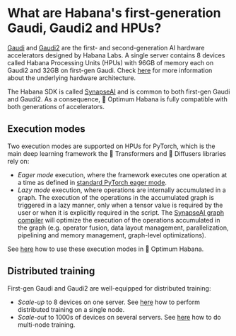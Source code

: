 # What are Habana's first-generation Gaudi, Gaudi2 and HPUs?

[Gaudi](https://habana.ai/training/gaudi/) and [Gaudi2](https://habana.ai/training/gaudi2/) are the first- and second-generation AI hardware accelerators designed by Habana Labs.
A single server contains 8 devices called Habana Processing Units (HPUs) with 96GB of memory each on Gaudi2 and 32GB on first-gen Gaudi.
Check [here](https://docs.habana.ai/en/latest/Gaudi_Overview/Gaudi_Architecture.html) for more information about the underlying hardware architecture.

The Habana SDK is called [SynapseAI](https://docs.habana.ai/en/latest/index.html) and is common to both first-gen Gaudi and Gaudi2.
As a consequence, 🤗 Optimum Habana is fully compatible with both generations of accelerators.


## Execution modes

Two execution modes are supported on HPUs for PyTorch, which is the main deep learning framework the 🤗 Transformers and 🤗 Diffusers libraries rely on:

- *Eager mode* execution, where the framework executes one operation at a time as defined in [standard PyTorch eager mode](https://pytorch.org/tutorials/beginner/hybrid_frontend/learning_hybrid_frontend_through_example_tutorial.html).
- *Lazy mode* execution, where operations are internally accumulated in a graph. The execution of the operations in the accumulated graph is triggered in a lazy manner, only when a tensor value is required by the user or when it is explicitly required in the script. The [SynapseAI graph compiler](https://docs.habana.ai/en/latest/Gaudi_Overview/SynapseAI_Software_Suite.html#graph-compiler-and-runtime) will optimize the execution of the operations accumulated in the graph (e.g. operator fusion, data layout management, parallelization, pipelining and memory management, graph-level optimizations).

See [here](../usage_guides/accelerate_training#lazy-mode) how to use these execution modes in 🤗 Optimum Habana.


## Distributed training

First-gen Gaudi and Gaudi2 are well-equipped for distributed training:

- *Scale-up* to 8 devices on one server. See [here](../tutorials/distributed) how to perform distributed training on a single node.
- *Scale-out* to 1000s of devices on several servers. See [here](../usage_guides/multi_node_training) how to do multi-node training.
